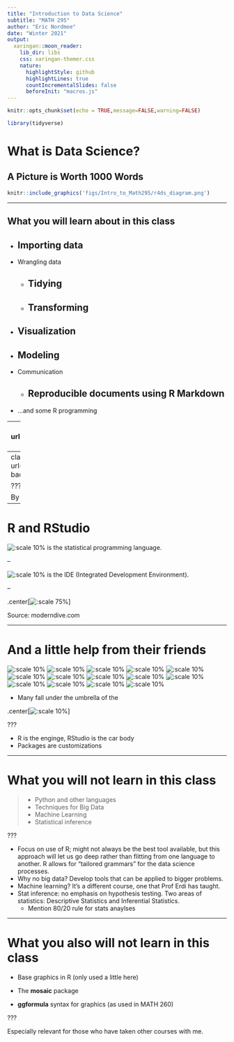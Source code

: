 ```yaml
---
title: "Introduction to Data Science"
subtitle: "MATH 295"
author: "Eric Nordmoe"
date: "Winter 2021"
output:
  xaringan::moon_reader:
    lib_dir: libs
    css: xaringan-themer.css
    nature:
      highlightStyle: github
      highlightLines: true
      countIncrementalSlides: false
      beforeInit: "macros.js"
---
```


```r
knitr::opts_chunk$set(echo = TRUE,message=FALSE,warning=FALSE)
```


```r
library(tidyverse)
```

# What is Data Science? 

## A Picture is Worth 1000 Words


```r
knitr::include_graphics('figs/Intro_to_Math295/r4ds_diagram.png')
```

---

## What you will learn about in this class

* Importing data
--

* Wrangling data  
    - Tidying
--
    - Transforming
--

* Visualization
--

* Modeling
--

* Communication
    - Reproducible documents using R Markdown   
--

* ...and some R programming  

---
class: center, middle
background-image: url(figs/Intro_to_Math295/r4ds_diagram_overlay.png)
background-size: contain

???
* Programming skills you may or may not have seen before such as creating new functions, working with vectors and arrays, and using loops and conditionals will be helpful in most of the steps of a serious data science project.   
* Once we get into the course a bit, we'll spend a few classes focusing on these techniques.

---
class: center, middle
background-image: url(figs/Intro_to_Math295/data_wrangler.png)
background-size: contain

???

By the end of this class, you should be a data wrangler.


---
# R and RStudio 

![:scale 10%](figs/Intro_to_Math295/stickers/R_logo.svg.png) is the statistical programming language.


--

![:scale 10%](figs/Intro_to_Math295/stickers/RStudio.png) is the IDE (Integrated Development Environment). 

--

.center[![:scale 75%](figs/Intro_to_Math295/engine-dashboard.png)]

Source: moderndive.com


---

# And a little help from their friends  
![:scale 10%](figs/Intro_to_Math295/stickers/dplyr.png)
![:scale 10%](figs/Intro_to_Math295/stickers/forcats.png)
![:scale 10%](figs/Intro_to_Math295/stickers/ggplot2.png)
![:scale 10%](figs/Intro_to_Math295/stickers/knitr.png)
![:scale 10%](figs/Intro_to_Math295/stickers/lubridate.png)
![:scale 10%](figs/Intro_to_Math295/stickers/pipe.png)
![:scale 10%](figs/Intro_to_Math295/stickers/purrr.png)
![:scale 10%](figs/Intro_to_Math295/stickers/readr.png)
![:scale 10%](figs/Intro_to_Math295/stickers/rmarkdown.png)
![:scale 10%](figs/Intro_to_Math295/stickers/rvest.png)
![:scale 10%](figs/Intro_to_Math295/stickers/shiny.png)
![:scale 10%](figs/Intro_to_Math295/stickers/stringr.png)
![:scale 10%](figs/Intro_to_Math295/stickers/tibble.png)
![:scale 10%](figs/Intro_to_Math295/stickers/tidyr.png)

* Many fall under the umbrella of the 

.center[![:scale 10%](figs/Intro_to_Math295/stickers/tidyverse.png)]


???

* R is the enginge, RStudio is the car body  
* Packages are customizations  

---

# What you will not learn in this class

> - Python and other languages      
> - Techniques for Big Data  
> - Machine Learning  
> - Statistical inference  

???

* Focus on use of R; might not always be the best tool available, but this approach will let us go deep rather than flitting from one language to another. R allows for "tailored grammars" for the data science processes.
* Why no big data? Develop tools that can be applied to bigger problems.   
* Machine learning? It's a different course, one that Prof Erdi has taught.  
* Stat inference: no emphasis on hypothesis testing. Two areas of statistics: Descriptive Statistics and Inferential Statistics.  
    - Mention 80/20 rule for stats anaylses

---

# What you also will not learn in this class  


* Base graphics in R (only used a little here)

* The **mosaic** package

* **ggformula** syntax for graphics (as used in MATH 260)

???

Especially relevant for those who have taken other courses with me.







